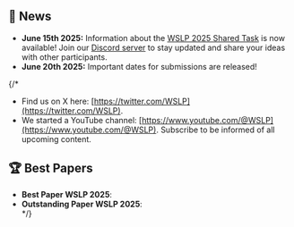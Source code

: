 ## 📣 News 

- **June 15th 2025:** Information about the [WSLP 2025 Shared Task](/WSLP/task) is now available! Join our [Discord server](https://discord.gg/6QhDHCJ9) to stay updated and share your ideas with other participants.
- **June 20th 2025:** Important dates for submissions are released!

{/* 
- Find us on X here: [https://twitter.com/WSLP](https://twitter.com/WSLP).
- We started a YouTube channel: [https://www.youtube.com/@WSLP](https://www.youtube.com/@WSLP). Subscribe to be informed of all upcoming content. 

## 🏆 Best Papers

- **Best Paper WSLP 2025**: </br>
- **Outstanding Paper WSLP 2025**:</br> */}